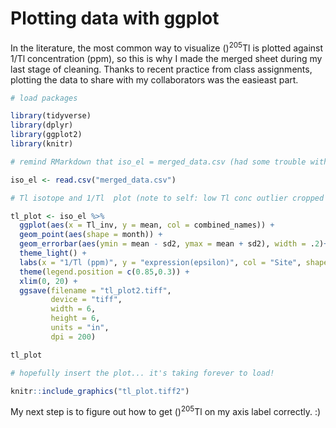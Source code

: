 # Plotting data with ggplot

In the literature, the most common way to visualize \(\epsilon\)^205^Tl is plotted against 1/Tl concentration (ppm), so this is why I made the merged sheet during my last stage of cleaning. Thanks to recent practice from class assignments, plotting the data to share with my collaborators was the easieast part.

```r

# load packages

library(tidyverse)
library(dplyr)
library(ggplot2)
library(knitr)

# remind RMarkdown that iso_el = merged_data.csv (had some trouble with this)

iso_el <- read.csv("merged_data.csv")

# Tl isotope and 1/Tl  plot (note to self: low Tl conc outlier cropped out in this version)

tl_plot <- iso_el %>%
  ggplot(aes(x = Tl_inv, y = mean, col = combined_names)) +
  geom_point(aes(shape = month)) +
  geom_errorbar(aes(ymin = mean - sd2, ymax = mean + sd2), width = .2)+
  theme_light() + 
  labs(x = "1/Tl (ppm)", y = "expression(epsilon)", col = "Site", shape = "Month") +
  theme(legend.position = c(0.85,0.3)) +
  xlim(0, 20) +
  ggsave(filename = "tl_plot2.tiff",
         device = "tiff",
         width = 6,
         height = 6,
         units = "in",
         dpi = 200)

tl_plot

```

```r

# hopefully insert the plot... it's taking forever to load!

knitr::include_graphics("tl_plot.tiff2")

```

My next step is to figure out how to get \(\epsilon\)^205^Tl on my axis label correctly. :)
